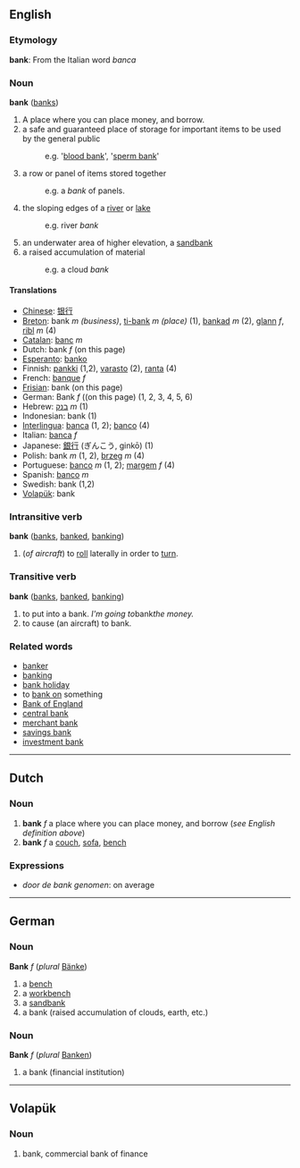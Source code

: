==English==
===Etymology===
'''bank''': From the Italian word  ''banca''

===Noun===
'''bank''' ([[banks]])

# A place where you can place money, and borrow.
# a safe and guaranteed place of storage for important items to be used by the general public 
#:e.g. '[[blood bank]]', '[[sperm bank]]'
# a row or panel of items stored together 
#:e.g. a ''bank'' of panels.
# the sloping edges of a [[river]] or [[lake]] 
#:e.g. river ''bank''
# an underwater area of higher elevation, a [[sandbank]]
# a raised accumulation of material
#:e.g. a cloud ''bank''

====Translations====
*[[Chinese]]: [[银行]]
*[[Breton]]: bank ''m'' ''(business)'', [[ti-bank]] ''m'' ''(place)'' (1), [[bankad]] ''m'' (2), [[glann]] ''f'', [[ribl]] ''m'' (4)
*[[Catalan]]: [[banc]] ''m''
*Dutch: bank ''f'' (on this page)
*[[Esperanto]]: [[banko]]
*Finnish: [[pankki]] (1,2), [[varasto]] (2), [[ranta]] (4)
*French: [[banque]] ''f''
*[[Frisian]]: bank (on this page)
*German: Bank ''f'' ((on this page) (1, 2, 3, 4, 5, 6)
*Hebrew: [[בנק]] ''m'' (1)
*Indonesian: bank (1)
*[[Interlingua]]: [[banca]] (1, 2); [[banco]] (4)
*Italian: [[banca]] ''f''
*Japanese: [[銀行]] (ぎんこう, ginkō) (1)
*Polish: bank ''m'' (1, 2), [[brzeg]] ''m'' (4)
*Portuguese: [[banco]] ''m'' (1, 2); [[margem]] ''f'' (4)
*Spanish: [[banco]] ''m''
*Swedish: bank (1,2)
*[[Volapük]]: bank

===Intransitive verb===
'''bank''' ([[banks]], [[banked]], [[banking]])

# (''of aircraft'') to [[roll]] laterally in order to [[turn]].

===Transitive verb===
'''bank''' ([[banks]], [[banked]], [[banking]])

# to put into a bank.  ''I'm going to ''bank'' the money.''
# to cause (an aircraft) to bank.

===Related words===
*[[banker]]
*[[banking]]
*[[bank holiday]]
*to [[bank on]] something
*[[w:Bank of England|Bank of England]]
*[[w:central bank|central bank]]
*[[w:merchant bank|merchant bank]]
*[[w:savings bank|savings bank]]
*[[w:investment bank|investment bank]]

----
==Dutch==
===Noun===
# '''bank''' ''f'' a place where you can place money, and borrow (''see English definition above'')
# '''bank''' ''f'' a [[couch]], [[sofa]], [[bench]]

===Expressions===
* ''door de bank genomen'': on average

----
==German==
===Noun===
'''Bank''' ''f'' (''plural'' [[Bänke]])
# a [[bench]]
# a [[workbench]]
# a [[sandbank]]
# a bank (raised accumulation of clouds, earth, etc.)

===Noun===
'''Bank''' ''f'' (''plural'' [[Banken]])
# a bank (financial institution)

----
== Volapük == 
=== Noun === 
# bank, commercial bank of finance
